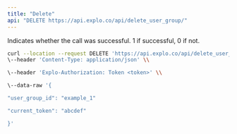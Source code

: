 ```yaml
---
title: "Delete"
api: "DELETE https://api.explo.co/api/delete_user_group/"
---
```


<ResponseField name="success" type="number">
  Indicates whether the call was successful. 1 if successful, 0 if not.
</ResponseField>

<RequestExample>

```bash Example Request
curl --location --request DELETE 'https://api.explo.co/api/delete_user_group/' \\
\--header 'Content-Type: application/json' \\

\--header 'Explo-Authorization: Token <token>' \\

\--data-raw '{

"user_group_id": "example_1"

"current_token": "abcdef"

}'
```

</RequestExample>
